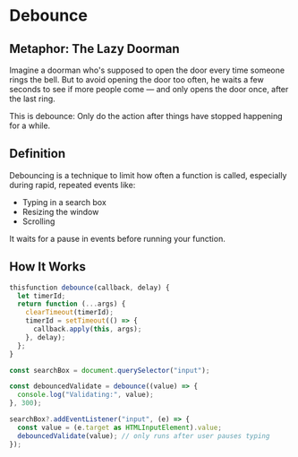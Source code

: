 # Debounce

## Metaphor: The Lazy Doorman

Imagine a doorman who's supposed to open the door every time someone rings the bell. But to avoid opening the door too often, he waits a few seconds to see if more people come — and only opens the door once, after the last ring.

This is debounce: Only do the action after things have stopped happening for a while.

## Definition

Debouncing is a technique to limit how often a function is called, especially during rapid, repeated events like:

- Typing in a search box
- Resizing the window
- Scrolling

It waits for a pause in events before running your function.

## How It Works

```ts
thisfunction debounce(callback, delay) {
  let timerId;
  return function (...args) {
    clearTimeout(timerId);
    timerId = setTimeout(() => {
      callback.apply(this, args);
    }, delay);
  };
}
```

```ts
const searchBox = document.querySelector("input");

const debouncedValidate = debounce((value) => {
  console.log("Validating:", value);
}, 300);

searchBox?.addEventListener("input", (e) => {
  const value = (e.target as HTMLInputElement).value;
  debouncedValidate(value); // only runs after user pauses typing
});
```
